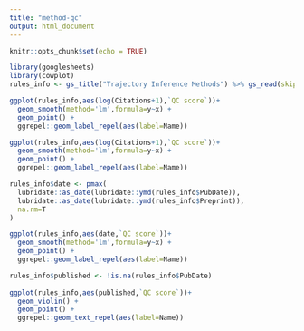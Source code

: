 ```yaml
---
title: "method-qc"
output: html_document
---
```


```r
knitr::opts_chunk$set(echo = TRUE)
```


```r
library(googlesheets)
library(cowplot)
rules_info <- gs_title("Trajectory Inference Methods") %>% gs_read(skip=1)
```


```r
ggplot(rules_info,aes(log(Citations+1),`QC score`))+
  geom_smooth(method='lm',formula=y~x) +
  geom_point() +
  ggrepel::geom_label_repel(aes(label=Name))

ggplot(rules_info,aes(log(Citations+1),`QC score`))+
  geom_smooth(method='lm',formula=y~x) +
  geom_point() +
  ggrepel::geom_label_repel(aes(label=Name))

rules_info$date <- pmax(
  lubridate::as_date(lubridate::ymd(rules_info$PubDate)),
  lubridate::as_date(lubridate::ymd(rules_info$Preprint)),
  na.rm=T
)

ggplot(rules_info,aes(date,`QC score`))+
  geom_smooth(method='lm',formula=y~x) +
  geom_point() +
  ggrepel::geom_label_repel(aes(label=Name))

rules_info$published <- !is.na(rules_info$PubDate)
  
ggplot(rules_info,aes(published,`QC score`))+
  geom_violin() +
  geom_point() +
  ggrepel::geom_text_repel(aes(label=Name))

```

